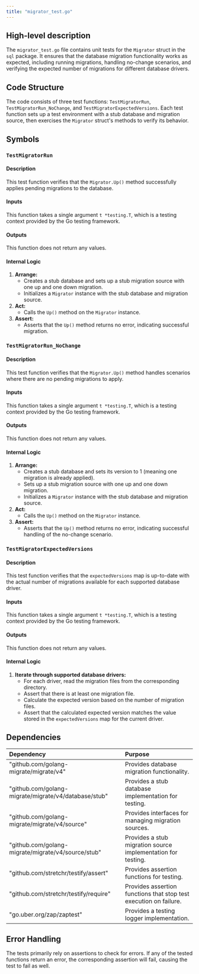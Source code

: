 ```yaml
---
title: "migrator_test.go"
---
```


## High-level description
The `migrator_test.go` file contains unit tests for the `Migrator` struct in the `sql` package. It ensures that the database migration functionality works as expected, including running migrations, handling no-change scenarios, and verifying the expected number of migrations for different database drivers.

## Code Structure
The code consists of three test functions: `TestMigratorRun`, `TestMigratorRun_NoChange`, and `TestMigratorExpectedVersions`. Each test function sets up a test environment with a stub database and migration source, then exercises the `Migrator` struct's methods to verify its behavior.

## Symbols

### `TestMigratorRun`
#### Description
This test function verifies that the `Migrator.Up()` method successfully applies pending migrations to the database.

#### Inputs
This function takes a single argument `t *testing.T`, which is a testing context provided by the Go testing framework.

#### Outputs
This function does not return any values.

#### Internal Logic
1. **Arrange:**
    - Creates a stub database and sets up a stub migration source with one up and one down migration.
    - Initializes a `Migrator` instance with the stub database and migration source.
2. **Act:**
    - Calls the `Up()` method on the `Migrator` instance.
3. **Assert:**
    - Asserts that the `Up()` method returns no error, indicating successful migration.

### `TestMigratorRun_NoChange`
#### Description
This test function verifies that the `Migrator.Up()` method handles scenarios where there are no pending migrations to apply.

#### Inputs
This function takes a single argument `t *testing.T`, which is a testing context provided by the Go testing framework.

#### Outputs
This function does not return any values.

#### Internal Logic
1. **Arrange:**
    - Creates a stub database and sets its version to 1 (meaning one migration is already applied).
    - Sets up a stub migration source with one up and one down migration.
    - Initializes a `Migrator` instance with the stub database and migration source.
2. **Act:**
    - Calls the `Up()` method on the `Migrator` instance.
3. **Assert:**
    - Asserts that the `Up()` method returns no error, indicating successful handling of the no-change scenario.

### `TestMigratorExpectedVersions`
#### Description
This test function verifies that the `expectedVersions` map is up-to-date with the actual number of migrations available for each supported database driver.

#### Inputs
This function takes a single argument `t *testing.T`, which is a testing context provided by the Go testing framework.

#### Outputs
This function does not return any values.

#### Internal Logic
1. **Iterate through supported database drivers:**
    - For each driver, read the migration files from the corresponding directory.
    - Assert that there is at least one migration file.
    - Calculate the expected version based on the number of migration files.
    - Assert that the calculated expected version matches the value stored in the `expectedVersions` map for the current driver.

## Dependencies
| Dependency | Purpose |
|:-----------|:--------|
| "github.com/golang-migrate/migrate/v4" | Provides database migration functionality. |
| "github.com/golang-migrate/migrate/v4/database/stub" | Provides a stub database implementation for testing. |
| "github.com/golang-migrate/migrate/v4/source" | Provides interfaces for managing migration sources. |
| "github.com/golang-migrate/migrate/v4/source/stub" | Provides a stub migration source implementation for testing. |
| "github.com/stretchr/testify/assert" | Provides assertion functions for testing. |
| "github.com/stretchr/testify/require" | Provides assertion functions that stop test execution on failure. |
| "go.uber.org/zap/zaptest" | Provides a testing logger implementation. |

## Error Handling
The tests primarily rely on assertions to check for errors. If any of the tested functions return an error, the corresponding assertion will fail, causing the test to fail as well.
